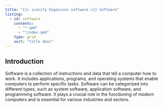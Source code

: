 ```yaml
---
title: "{{< iconify hugeicons software >}} Software"
listing:
  - id: software
    contents:
      - "*.qmd"
      - "!index.qmd"
    type: grid
    sort: "title desc"
---
```


## Introduction

Software is a collection of instructions and data that tell a computer how to work. It includes applications, programs, and operating systems that enable computers to perform specific tasks. Software can be categorized into different types, such as system software, application software, and programming software. It plays a crucial role in the functioning of modern computers and is essential for various industries and sectors.

::: {#software}
:::

